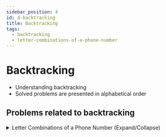```yaml
---
sidebar_position: 4 
id: d-backtracking
title: Backtracking
tags:
  - backtracking
  - letter-combinations-of-a-phone-number
---
```



# Backtracking

- Understanding backtracking
- Solved problems are presented in alphabetical order

## Problems related to backtracking 

<details> 
<summary> Letter Combinations of a Phone Number (Expand/Collapse) </summary> 

### [↗️ See LeetCode Problem #17](https://leetcode.com/problems/letter-combinations-of-a-phone-number/)

<Tabs>
<TabItem value="java" label="Java">

```java showLineNumbers
import java.util.List;
import java.util.ArrayList;
import java.util.Map;

public class Solution {
    //  Decrlare a list of strings
    //      to return all the letter combinations
    //  Each element in the ArrayList =
    //      a possible letter combination
    private static List<String> resultList = new ArrayList<>();

    //  Declare a hashmap
    //      to store the letter combinations (strings, as values)
    //      for correspoding digits (characters, as keys)
    private static Map<Character, String> letterMap = Map.of(
            '2', "abc",
            '3', "def",
            '4', "ghi",
            '5', "jkl",
            '6', "mno",
            '7', "pqrs",
            '8', "tuv",
            '9', "wxyz"
    );

    //  Declare a string (to store a given digit)
    //     that can be accessed from a helper function
    private static String digitsString;

    //  Create a helper function to make recursive calls and backtrack
    private static void backtrackHelper(int index, StringBuilder combination) {

        //  Backtrack to the loop immediately following the recursive method call
        //      if a proper combination is found
        //      (after adding the combination to the output list)
        if (combination.length() == digitsString.length()) {
            resultList.add(combination.toString());
            return;
        }

        //  Declare and store letters from the letterMap
        //      for a given key obtained from
        //      getting the digit at a given index
        String letters = letterMap.get(digitsString.charAt(index));

        //  for-each loop to iterate through all the letters in
        //      the string "letters"
        for (char c : letters.toCharArray()) {
            combination.append(c);

            //  Make a recursive call
            backtrackHelper(++index, combination);

            //  Return back from inside the if loop with the condition:
            //      (combination.length() == digitsString.length())
            //  Backtrack by deleting the last character/letter
            //      in the current combination
            combination.deleteCharAt(combination.length() - 1);

            //  Also, update the index to for backtracking
            //      by subtracting 1 from the current index
            index--;
        }

    }

    public static List<String> letterCombinations(String digits) {
        if (digits.length() == 0) {
            return resultList;
        }

        digitsString = digits;
        backtrackHelper(0, new StringBuilder());

        return resultList;
    }

    public static void main(String[] args) {
        // Example 1:
        String digits1 = "23";
        //  O/P: ["ad","ae","af","bd","be","bf","cd","ce","cf"]

        // Example 2:
        String digits2 = "";
        //  O/P: []

        // Example 3:
        String digits3 = "2";
        //  O/P: ["a","b","c"]

        // Example 4:
        String digits4 = "2345";
        //  INCORRECT - O/P: ["ad","ae","af","bd","be","bf","cd","ce","cf"]

//        System.out.println(letterCombinations(digits1));
//        System.out.println(letterCombinations(digits2));
//        System.out.println(letterCombinations(digits3));
        System.out.println(letterCombinations(digits4));

    }
}
```

</TabItem>
</Tabs>

</details>
